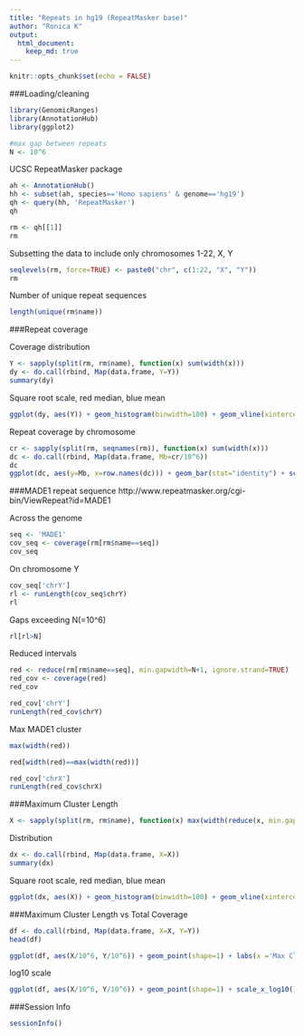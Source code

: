 ```yaml
---
title: "Repeats in hg19 (RepeatMasker base)"
author: "Ronica K"
output: 
  html_document:
    keep_md: true
---
```


```r
knitr::opts_chunk$set(echo = FALSE)
```

###Loading/cleaning

```r
library(GenomicRanges)
library(AnnotationHub)
library(ggplot2)

#max gap between repeats
N <- 10^6
```

UCSC RepeatMasker package

```r
ah <- AnnotationHub()
hh <- subset(ah, species=='Homo sapiens' & genome=='hg19')
qh <- query(hh, 'RepeatMasker')
qh
```

```r
rm <- qh[[1]]
rm
```

Subsetting the data to include only chromosomes 1-22, X, Y

```r
seqlevels(rm, force=TRUE) <- paste0("chr", c(1:22, "X", "Y"))
rm
```

Number of unique repeat sequences

```r
length(unique(rm$name))
```

###Repeat coverage

Coverage distribution

```r
Y <- sapply(split(rm, rm$name), function(x) sum(width(x)))
dy <- do.call(rbind, Map(data.frame, Y=Y))
summary(dy)
```

Square root scale, red median, blue mean
```r
ggplot(dy, aes(Y)) + geom_histogram(binwidth=100) + geom_vline(xintercept=median(Y), color='red') + scale_x_sqrt() + geom_vline(xintercept=mean(Y), color='blue')
```

Repeat coverage by chromosome

```r
cr <- sapply(split(rm, seqnames(rm)), function(x) sum(width(x)))
dc <- do.call(rbind, Map(data.frame, Mb=cr/10^6))
dc
ggplot(dc, aes(y=Mb, x=row.names(dc))) + geom_bar(stat="identity") + scale_x_discrete(limits=paste0("chr", c(1:22, "X", "Y"))) + coord_flip()
```

###MADE1 repeat sequence 
http://www.repeatmasker.org/cgi-bin/ViewRepeat?id=MADE1

Across the genome

```r
seq <- 'MADE1'
cov_seq <- coverage(rm[rm$name==seq])
cov_seq
```

On chromosome Y

```r
cov_seq['chrY']
rl <- runLength(cov_seq$chrY)
rl
```

Gaps exceeding N(=10^6)

```r
rl[rl>N]
```

Reduced intervals

```r
red <- reduce(rm[rm$name==seq], min.gapwidth=N+1, ignore.strand=TRUE)
red_cov <- coverage(red)
red_cov

red_cov['chrY']
runLength(red_cov$chrY)
```

Max MADE1 cluster

```r
max(width(red))

red[width(red)==max(width(red))]

red_cov['chrX']
runLength(red_cov$chrX)
```

###Maximum Cluster Length 

```r
X <- sapply(split(rm, rm$name), function(x) max(width(reduce(x, min.gapwidth=N+1L, ignore.strand=TRUE))))
```

Distribution
```r
dx <- do.call(rbind, Map(data.frame, X=X))
summary(dx)
```

Square root scale, red median, blue mean

```r
ggplot(dx, aes(X)) + geom_histogram(binwidth=100) + geom_vline(xintercept=median(X), color='red') + geom_vline(xintercept=mean(X), color='blue') + scale_x_sqrt()
```

###Maximum Cluster Length vs Total Coverage

```r
df <- do.call(rbind, Map(data.frame, X=X, Y=Y))
head(df)
```


```r
ggplot(df, aes(X/10^6, Y/10^6)) + geom_point(shape=1) + labs(x ='Max Cluster Length, Mb', y = 'Total Coverage, Mb')
```

log10 scale

```r
ggplot(df, aes(X/10^6, Y/10^6)) + geom_point(shape=1) + scale_x_log10() + scale_y_log10() + labs(x ='Max Cluster Length, Mb (log10 scale)', y = 'Total Coverage, Mb (log10 scale)')
```

###Session Info

```r
sessionInfo()

```